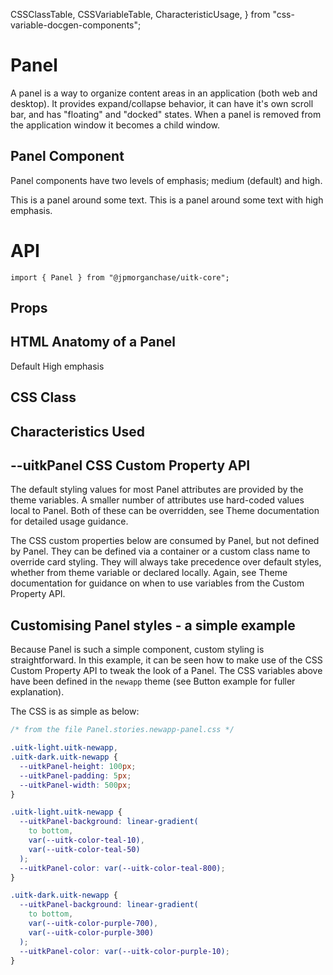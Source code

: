   CSSClassTable,
  CSSVariableTable,
  CharacteristicUsage,
} from "css-variable-docgen-components";

<Meta title="Core/Panel/Doc" component={Panel} />

# Panel

A panel is a way to organize content areas in an application (both web and desktop). It provides expand/collapse behavior, it can have it's own scroll bar, and has "floating" and "docked" states. When a panel is removed from the application window it becomes a child window.

## Panel Component

Panel components have two levels of emphasis; medium (default) and high.

<Canvas>
  <Story name="Panels" decorators={[withFlexGap]}>
    <Panel>This is a panel around some text.</Panel>
    <Panel className="uitkEmphasisHigh">
      This is a panel around some text with high emphasis.
    </Panel>
  </Story>
</Canvas>

# API

```
import { Panel } from "@jpmorganchase/uitk-core";
```

## Props

<ArgsTable of={Panel} />

## HTML Anatomy of a Panel

<Canvas>
  <ComponentAnatomy showLegend>
    <Panel aria-label="Default Panel">Default</Panel>
  </ComponentAnatomy>
  <ComponentAnatomy showLegend>
    <Panel aria-label="Panel with high emphasis" className="uitkEmphasisHigh">
      High emphasis
    </Panel>
  </ComponentAnatomy>
</Canvas>

## CSS Class

<CSSClassTable of={Panel} />

## Characteristics Used

<CharacteristicUsage of={Panel} />

## --uitkPanel CSS Custom Property API

The default styling values for most Panel attributes are provided by the theme variables. A smaller number of attributes
use hard-coded values local to Panel. Both of these can be overridden, see Theme documentation for detailed usage guidance.

The CSS custom properties below are consumed by Panel, but not defined by Panel. They can be defined via a container or
a custom class name to override card styling. They will always take precedence over default styles, whether from theme variable
or declared locally. Again, see Theme documentation for guidance on when to use variables from the Custom Property API.

<CSSVariableTable of={Panel} />

## Customising Panel styles - a simple example

Because Panel is such a simple component, custom styling is straightforward. In this example, it can be seen how to make use of the CSS Custom Property API to
tweak the look of a Panel. The CSS variables above have been defined in the `newapp` theme (see Button example for fuller explanation).

<Canvas>
  <Story name="Custom Panel Styling" decorators={[withFlexGap]}>
    <CustomStyling />
  </Story>
</Canvas>

The CSS is as simple as below:

```css
/* from the file Panel.stories.newapp-panel.css */

.uitk-light.uitk-newapp,
.uitk-dark.uitk-newapp {
  --uitkPanel-height: 100px;
  --uitkPanel-padding: 5px;
  --uitkPanel-width: 500px;
}

.uitk-light.uitk-newapp {
  --uitkPanel-background: linear-gradient(
    to bottom,
    var(--uitk-color-teal-10),
    var(--uitk-color-teal-50)
  );
  --uitkPanel-color: var(--uitk-color-teal-800);
}

.uitk-dark.uitk-newapp {
  --uitkPanel-background: linear-gradient(
    to bottom,
    var(--uitk-color-purple-700),
    var(--uitk-color-purple-300)
  );
  --uitkPanel-color: var(--uitk-color-purple-10);
}
```
